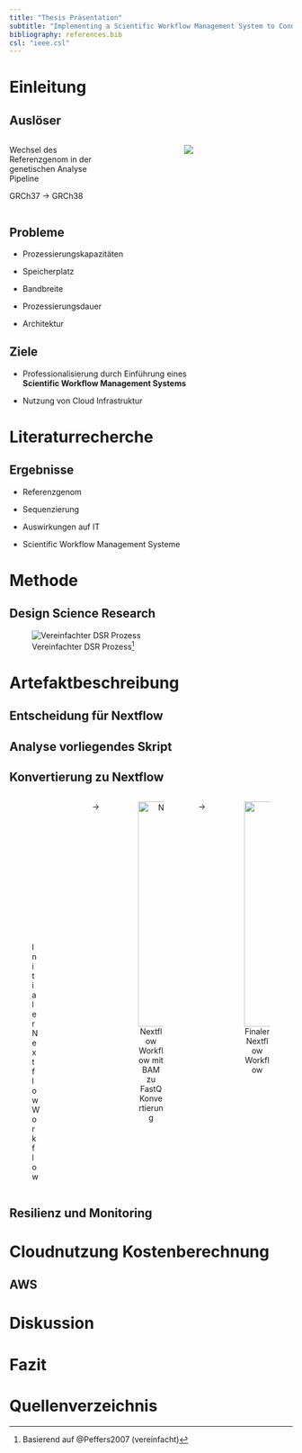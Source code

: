```yaml
---
title: "Thesis Präsentation"
subtitle: "Implementing a Scientific Workflow Management System to Conduct the Transition to a Different Reference Genome of a Genetic Analysis Pipeline"
bibliography: references.bib
csl: "ieee.csl"
---
```


# Einleitung

## Auslöser

::::: {.columns}

:::: {.column width="60%"}
::: {.center-y style='width:60%'}
Wechsel des Referenzgenom in der genetischen Analyse Pipeline

GRCh37 → GRCh38
:::
::::
:::: {.column width="40%"}
::: {.center-y style='width:40%'}
![](images/dna_puzzle.png)
:::
::::
:::::

## Probleme

:::: {.center-y}
::: incremental
-   Prozessierungskapazitäten

-   Speicherplatz

-   Bandbreite

-   Prozessierungsdauer

-   Architektur
:::
::::

## Ziele

:::: {.center-y}
::: incremental
-   Professionalisierung durch Einführung eines\
    **Scientific Workflow Management Systems**

-   Nutzung von Cloud Infrastruktur
:::
::::

# Literaturrecherche

## Ergebnisse
:::: {.center-y}
::: incremental
-   Referenzgenom

-   Sequenzierung

-   Auswirkungen auf IT

-   Scientific Workflow Management Systeme
:::
::::

# Methode

## Design Science Research

:::: {.blocker}
::: {.center-y}
![Vereinfachter DSR Prozess[^pfeffers]](images/basic_dsr.svg)
:::
::::

[^pfeffers]: Basierend auf @Peffers2007 (vereinfacht)

# Artefaktbeschreibung

## Entscheidung für Nextflow

## Analyse vorliegendes Skript

## Konvertierung zu Nextflow

::::: {.columns}

:::: {.column width="30%"}
::: {.fragment .center-y style='width:30%;text-align: center'}
![Initialer Nextflow Workflow](images/nextflow_dag_v0.1.svg){height="250"}
:::
::::
:::: {.column width="5%"}
::: {.fragment .center-y style='width:5%;text-align: center'}
→
:::
::::
:::: {.column width="30%"}
::: {.fragment style='text-align: center'}
![Nextflow Workflow mit BAM zu FastQ Konvertierung](images/nextflow_dag_v0.2.svg){height="400"}
:::
::::
:::: {.column width="5%"}
::: {.fragment .center-y style='width:5%;text-align: center'}
→
:::
::::
:::: {.column width="30%"}
::: {.fragment style='text-align: center'}
![Finaler Nextflow Workflow](images/nextflow_dag_v0.3.svg){height="400"}
:::
::::
:::::

## Resilienz und Monitoring

# Cloudnutzung Kostenberechnung

## AWS

# Diskussion

# Fazit

# Quellenverzeichnis {visibility="uncounted"}

::: {#refs}
:::